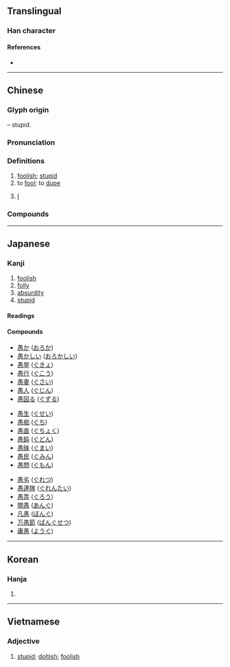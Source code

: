 {{character info/new}}
==Translingual==

===Han character===
{{Han char|rn=61|rad=心|as=09|sn=13|four=60332|canj=WBP|ids=⿱禺心}}

====References====
* {{Han ref|kx=0395.120|dkj=10946|hdz=42321.070|uh=611A|ud=24858|bh=B74D|bd=46925}}

----

==Chinese==
{{zh-forms}}

===Glyph origin===
{{Han etym}}
{{Han compound|禺|心|t2=heart|ls=psc|c1=p|c2=s}} – stupid.

===Pronunciation===
{{zh-pron
|m=yú
|c=jyu4
|h=pfs=ngì
|md=ngṳ̀/kṳ̀
|md_note=ngṳ̀ - literary; kṳ̀ - vernacular
|mn=qz,tw,xm:gû/zz:gî
|w=3nyy
|mc=y
|oc=y
|ma=y
|cat=a,v,pron
}}

===Definitions===
{{zh-hanzi}}

# [[foolish]]; [[stupid]]
# to [[fool]]; to [[dupe]]
# {{lb|zh|humble}} [[I]]

===Compounds===
{{zh-der|愚騃|愚呆|愚笨|愚不可及|愚蠢|愚弟|愚鈍|愚而好自用|愚夫|愚婦|愚公移山|愚見|愚陋|愚魯|愚昧|愚蒙|愚民|愚民政策|愚弄|愚懦|愚人|愚人節|愚者|愚頑|愚妄|愚兄|愚意|愚者一得|愚忠|愚拙|大智若愚|上愚|受愚|下愚|大愚不靈|愚迷|愚夯|愚直|一得之愚|愚眉肉眼|愚痴|愚氣|愚氓|愚戇|愚夫愚婦|愚劣|愚公谷|愚公|凡愚|愚孝|愚濫|使貪使愚|愚昧無知|下愚不移|愚懵|大智如愚|愚公之居|懦愚|振警愚頑|憃愚|疏慵愚鈍|肉眼愚晦|賢愚不分|至愚極陋|藏愚|非愚則誣|肉眼愚眉|鄉愚}}

----

==Japanese==

===Kanji===
{{ja-kanji|rs=心09}}

# [[foolish]]
# [[folly]]
# [[absurdity]]
# [[stupid]]

====Readings====
{{ja-readings
|goon=ぐ
|kanon=ぐ
|kun=おろ-か
}}

====Compounds====
{{top3}}
* [[愚か]] ([[おろか]])
* [[愚かしい]] ([[おろかしい]])
* [[愚挙]] ([[ぐきょ]])
* [[愚行]] ([[ぐこう]])
* [[愚妻]] ([[ぐさい]])
* [[愚人]] ([[ぐじん]])
* [[愚図る]] ([[ぐずる]])
{{mid3}}
* [[愚生]] ([[ぐせい]])
* [[愚痴]] ([[ぐち]])
* [[愚直]] ([[ぐちょく]])
* [[愚鈍]] ([[ぐどん]])
* [[愚昧]] ([[ぐまい]])
* [[愚民]] ([[ぐみん]])
* [[愚問]] ([[ぐもん]])
{{mid3}}
* [[愚劣]] ([[ぐれつ]])
* [[愚連隊]] ([[ぐれんたい]])
* [[愚弄]] ([[ぐろう]])
* [[闇愚]] ([[あんぐ]])
* [[凡愚]] ([[ぼんぐ]])
* [[万愚節]] ([[ばんぐせつ]])
* [[庸愚]] ([[ようぐ]])
{{bottom}}

----

==Korean==

===Hanja===
{{ko-hanja|hangeul=우|eumhun=|rv=u|mr=u|y=wu}}

# {{defn|lang=ko|sort=心09}}

----

==Vietnamese==

===Adjective===
{{vi-adj|ngu|sc=Hani|rs=心09}}

# [[stupid]]; [[doltish]]; [[foolish]]